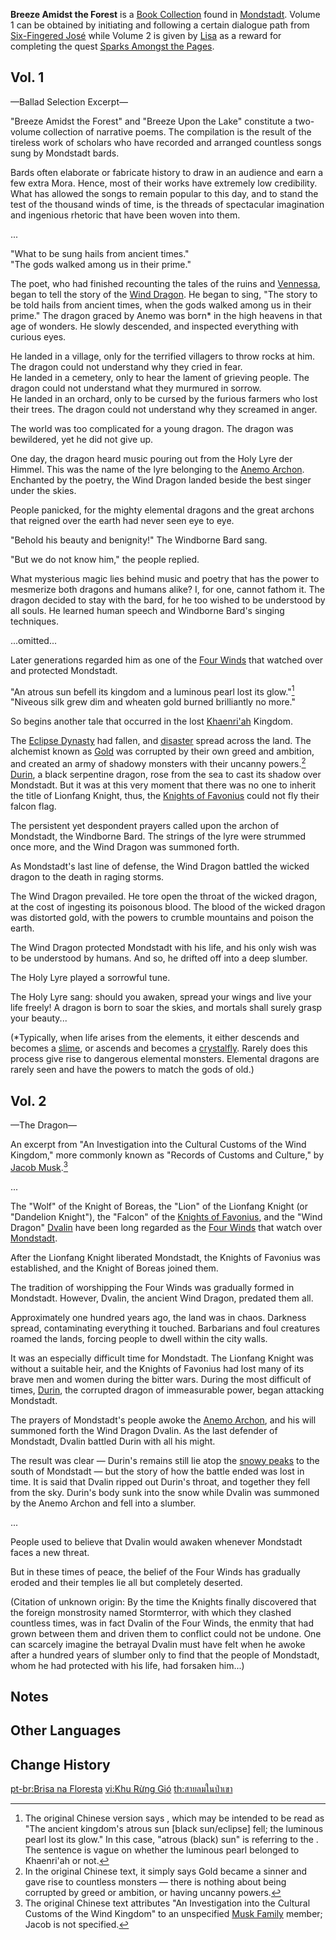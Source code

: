 {{Book Collection Infobox
|image     = Book Breeze Amidst the Forest.png
|rarity    = 3
|volumes   = 2
|vol1      = [[Mondstadt's Library]]<br />From [[Six-Fingered José]] in [[Mondstadt]]
|vol2      = Given by [[Lisa]] as a reward for completing the quest [[Sparks Amongst the Pages]]
}}
'''Breeze Amidst the Forest''' is a [[Book Collection]] found in [[Mondstadt]]. Volume 1 can be obtained by initiating and following a certain dialogue path from [[Six-Fingered José]] while Volume 2 is given by [[Lisa]] as a reward for completing the quest [[Sparks Amongst the Pages]].

==Vol. 1==
{{Description|A collection of [[Mondstadt]] ballads, recorded, compiled, and arranged by scholars centuries ago.}}

&mdash;Ballad Selection Excerpt&mdash;

"Breeze Amidst the Forest" and "Breeze Upon the Lake" constitute a two-volume collection of narrative poems. The compilation is the result of the tireless work of scholars who have recorded and arranged countless songs sung by Mondstadt bards.

Bards often elaborate or fabricate history to draw in an audience and earn a few extra Mora. Hence, most of their works have extremely low credibility. What has allowed the songs to remain popular to this day, and to stand the test of the thousand winds of time, is the threads of spectacular imagination and ingenious rhetoric that have been woven into them.

...

"What to be sung hails from ancient times."<br />
"The gods walked among us in their prime."

The poet, who had finished recounting the tales of the ruins and [[Vennessa]], began to tell the story of the [[Dvalin|Wind Dragon]]. He began to sing, "The story to be told hails from ancient times, when the gods walked among us in their prime." The dragon graced by Anemo was born* in the high heavens in that age of wonders. He slowly descended, and inspected everything with curious eyes.

He landed in a village, only for the terrified villagers to throw rocks at him. The dragon could not understand why they cried in fear.<br />
He landed in a cemetery, only to hear the lament of grieving people. The dragon could not understand what they murmured in sorrow.<br />
He landed in an orchard, only to be cursed by the furious farmers who lost their trees. The dragon could not understand why they screamed in anger.

The world was too complicated for a young dragon. The dragon was bewildered, yet he did not give up.

One day, the dragon heard music pouring out from the Holy Lyre der Himmel. This was the name of the lyre belonging to the [[Barbatos|Anemo Archon]]. Enchanted by the poetry, the Wind Dragon landed beside the best singer under the skies.

People panicked, for the mighty elemental dragons and the great archons that reigned over the earth had never seen eye to eye.

"Behold his beauty and benignity!" The Windborne Bard sang.

"But we do not know him," the people replied.

What mysterious magic lies behind music and poetry that has the power to mesmerize both dragons and humans alike? I, for one, cannot fathom it. The dragon decided to stay with the bard, for he too wished to be understood by all souls. He learned human speech and Windborne Bard's singing techniques.

...omitted...

Later generations regarded him as one of the [[Four Winds]] that watched over and protected Mondstadt.

"An atrous sun befell its kingdom and a luminous pearl lost its glow."<ref group="Note">The original Chinese version says {{Lang|mini=1|zh=古国黑日落，明珠失其光}}, which may be intended to be read as "The ancient kingdom's atrous sun [black sun/eclipse] fell; the luminous pearl lost its glow." In this case, "atrous (black) sun" is referring to the {{Lang|Eclipse Dynasty|zh=黑日王朝}}. The sentence is vague on whether the luminous pearl belonged to Khaenri'ah or not.</ref><br />
"Niveous silk grew dim and wheaten gold burned brilliantly no more."

So begins another tale that occurred in the lost [[Khaenri'ah]] Kingdom.

The [[Eclipse Dynasty]] had fallen, and [[Cataclysm|disaster]] spread across the land. The alchemist known as [[Gold]] was corrupted by their own greed and ambition, and created an army of shadowy monsters with their uncanny powers.<ref group="Note">In the original Chinese text, it simply says Gold became a sinner and gave rise to countless monsters &mdash; there is nothing about being corrupted by greed or ambition, or having uncanny powers.</ref> [[Durin]], a black serpentine dragon, rose from the sea to cast its shadow over Mondstadt. But it was at this very moment that there was no one to inherit the title of Lionfang Knight, thus, the [[Knights of Favonius]] could not fly their falcon flag.

The persistent yet despondent prayers called upon the archon of Mondstadt, the Windborne Bard. The strings of the lyre were strummed once more, and the Wind Dragon was summoned forth.

As Mondstadt's last line of defense, the Wind Dragon battled the wicked dragon to the death in raging storms.

The Wind Dragon prevailed. He tore open the throat of the wicked dragon, at the cost of ingesting its poisonous blood. The blood of the wicked dragon was distorted gold, with the powers to crumble mountains and poison the earth.

The Wind Dragon protected Mondstadt with his life, and his only wish was to be understood by humans. And so, he drifted off into a deep slumber.

The Holy Lyre played a sorrowful tune.

The Holy Lyre sang: should you awaken, spread your wings and live your life freely! A dragon is born to soar the skies, and mortals shall surely grasp your beauty...

(*Typically, when life arises from the elements, it either descends and becomes a [[slime]], or ascends and becomes a [[crystalfly]]. Rarely does this process give rise to dangerous elemental monsters. Elemental dragons are rarely seen and have the powers to match the gods of old.)

==Vol. 2==
{{Description|A supplement to the "Breeze Amidst the Forest" ballad selection with excerpts from various sources.<br />It tells the story of the Dragon of Mondstadt.}}

&mdash;The Dragon&mdash;

An excerpt from "An Investigation into the Cultural Customs of the Wind Kingdom," more commonly known as "Records of Customs and Culture," by [[Jacob Musk]].<ref group="Note">The original Chinese text attributes "An Investigation into the Cultural Customs of the Wind Kingdom" to an unspecified [[Musk Family]] member; Jacob is not specified.</ref>

...

The "Wolf" of the Knight of Boreas, the "Lion" of the Lionfang Knight (or "Dandelion Knight"), the "Falcon" of the [[Knights of Favonius]], and the "Wind Dragon" [[Dvalin]] have been long regarded as the [[Four Winds]] that watch over [[Mondstadt]].

After the Lionfang Knight liberated Mondstadt, the Knights of Favonius was established, and the Knight of Boreas joined them.

The tradition of worshipping the Four Winds was gradually formed in Mondstadt. However, Dvalin, the ancient Wind Dragon, predated them all.

Approximately one hundred years ago, the land was in chaos. Darkness spread, contaminating everything it touched. Barbarians and foul creatures roamed the lands, forcing people to dwell within the city walls.

It was an especially difficult time for Mondstadt. The Lionfang Knight was without a suitable heir, and the Knights of Favonius had lost many of its brave men and women during the bitter wars. During the most difficult of times, [[Durin]], the corrupted dragon of immeasurable power, began attacking Mondstadt.

The prayers of Mondstadt's people awoke the [[Barbatos|Anemo Archon]], and his will summoned forth the Wind Dragon Dvalin. As the last defender of Mondstadt, Dvalin battled Durin with all his might.

The result was clear &mdash; Durin's remains still lie atop the [[Dragonspine|snowy peaks]] to the south of Mondstadt &mdash; but the story of how the battle ended was lost in time. It is said that Dvalin ripped out Durin's throat, and together they fell from the sky. Durin's body sunk into the snow while Dvalin was summoned by the Anemo Archon and fell into a slumber.

...

People used to believe that Dvalin would awaken whenever Mondstadt faces a new threat.

But in these times of peace, the belief of the Four Winds has gradually eroded and their temples lie all but completely deserted.

(Citation of unknown origin: By the time the Knights finally discovered that the foreign monstrosity named Stormterror, with which they clashed countless times, was in fact Dvalin of the Four Winds, the enmity that had grown between them and driven them to conflict could not be undone. One can scarcely imagine the betrayal Dvalin must have felt when he awoke after a hundred years of slumber only to find that the people of Mondstadt, whom he had protected with his life, had forsaken him...)

==Notes==
{{Reflist|note=1}}

==Other Languages==
{{Other Languages
|en      = Breeze Amidst the Forest
|zhs     = 林间风
|zhs_rm  = Lín Jiàn Fēng
|zht     = 林間風
|zht_rm  = Lín Jiàn Fēng
|zh_tl   = Wind Amidst the Forest
|ja      = 森の風
|ja_rm   = Mori no Kaze
|ja_tl   = Wind of the Forest
|ko      = 숲속의 바람
|ko_rm   = Supsok-ui Baram
|ko_tl   = Winds in the Forest
|es      = Brisa en el bosque
|es_tl   = Breeze in the Forest
|fr      = La Brise de la Forêt
|fr_tl   = The Forest Breeze
|ru      = Сборник стихов
|ru_tl   = 
|th      = สายลมในป่าเขา
|th_rm   = Sailom nai pa khao sut
|th_tl   = Breeze in the Forest and Mountain
|vi      = Khu Rừng Gió
|vi_tl   = 
|de      = Waldluft
|de_tl   = Forest Breeze
|id      = Bisikan Hutan
|id_tl   = Forest Whisper
|pt      = Brisa na Floresta
|pt_tl   = 
}}

==Change History==
{{Change History|1.0}}

[[pt-br:Brisa na Floresta]]
[[vi:Khu Rừng Gió]]
[[th:สายลมในป่าเขา]]